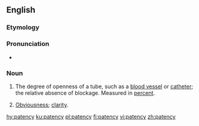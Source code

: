 ==English==

===Etymology===

{{suffix|patent|cy|lang=en}}

===Pronunciation===
*{{IPA|ˈpeɪtənsi|lang=en}}

===Noun===
{{en-noun|patencies}}

# {{context|medicine|lang=en}} The degree of openness of a tube, such as a [[blood vessel]] or [[catheter]]; the relative absence of blockage.  Measured in [[percent]].
# {{context|uncountable|lang=en}} [[obviousness|Obviousness]]; [[clarity]].

[[hy:patency]]
[[ku:patency]]
[[pl:patency]]
[[fi:patency]]
[[vi:patency]]
[[zh:patency]]